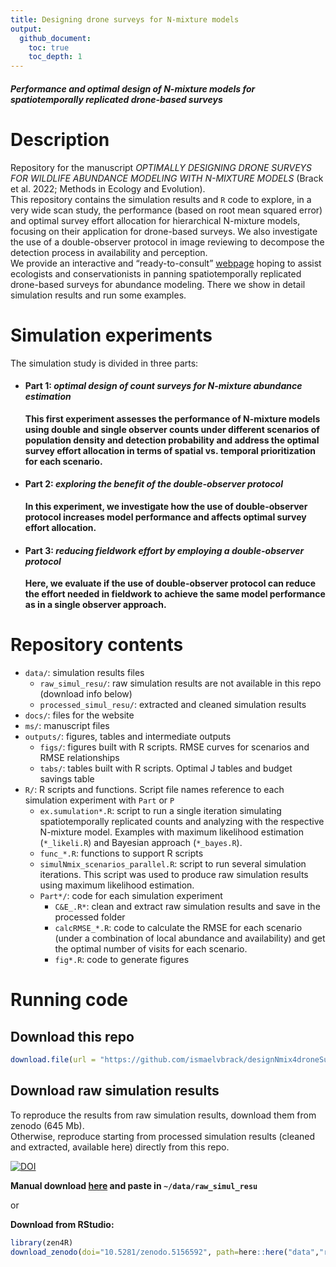 ```yaml
---
title: Designing drone surveys for N-mixture models
output: 
  github_document:
    toc: true
    toc_depth: 1
---
```


#### ***Performance and optimal design of N-mixture models for spatiotemporally replicated drone-based surveys***

# Description
Repository for the manuscript *OPTIMALLY DESIGNING DRONE SURVEYS FOR WILDLIFE ABUNDANCE MODELING WITH N-MIXTURE MODELS* (Brack et al. 2022; Methods in Ecology and Evolution).\
This repository contains the simulation results and `R` code to explore, in a very wide scan study, the performance (based on root mean squared error) and optimal survey effort allocation for hierarchical N-mixture models, focusing on their application for drone-based surveys. We also investigate the use of a double-observer protocol in image reviewing to decompose the detection process in availability and perception.\
We provide an interactive and "ready-to-consult" [webpage](https://ismaelvbrack.github.io/designNmix4droneSurveys) hoping to assist ecologists and conservationists in panning spatiotemporally replicated drone-based surveys for abundance modeling. There we show in detail simulation results and run some examples.

# Simulation experiments
The simulation study is divided in three parts:

- #### Part 1: *optimal design of count surveys for N-mixture abundance estimation*
**This first experiment assesses the performance of N-mixture models using double and single observer counts under different scenarios of population density and detection probability and address the optimal survey effort allocation in terms of spatial vs. temporal prioritization for each scenario.**\

- #### Part 2: *exploring the benefit of the double-observer protocol*
**In this experiment, we investigate how the use of double-observer protocol increases model performance and affects optimal survey effort allocation.**\

- #### Part 3: *reducing fieldwork effort by employing a double-observer protocol*
**Here, we evaluate if the use of double-observer protocol can reduce the effort needed in fieldwork to achieve the same model performance as in a single observer approach.**\


# Repository contents
- `data/`: simulation results files
  + `raw_simul_resu/`: raw simulation results are not available in this repo (download info below)
  + `processed_simul_resu/`: extracted and cleaned simulation results
- `docs/`: files for the website
- `ms/`: manuscript files
- `outputs/`: figures, tables and intermediate outputs
  + `figs/`: figures built with R scripts. RMSE curves for scenarios and RMSE relationships
  + `tabs/`: tables built with R scripts. Optimal J tables and budget savings table
- `R/`: R scripts and functions. Script file names reference to each simulation experiment with `Part` or `P` 
  + `ex.sumulation*.R`: script to run a single iteration simulating spatiotemporally replicated counts and analyzing with the respective N-mixture model. Examples with maximum likelihood estimation (`*_likeli.R`) and Bayesian approach (`*_bayes.R`). 
  + `func_*.R`: functions to support R scripts
  + `simulNmix_scenarios_parallel.R`: script to run several simulation iterations. This script was used to produce raw simulation results using maximum likelihood estimation.
  + `Part*/`: code for each simulation experiment
    - `C&E_.R*`: clean and extract raw simulation results and save in the processed folder
    - `calcRMSE_*.R`: code to calculate the RMSE for each scenario (under a combination of local abundance and availability) and get the optimal number of visits for each scenario.
    - `fig*.R`: code to generate figures
  

# Running code
## Download this repo
```r
download.file(url = "https://github.com/ismaelvbrack/designNmix4droneSurveys/archive/main.zip", destfile = "designNmix4droneSurveys.zip")

```

## Download raw simulation results
To reproduce the results from raw simulation results, download them from zenodo  (645 Mb).\
Otherwise, reproduce starting from processed simulation results (cleaned and extracted, available here) directly from this repo.

[![DOI](https://zenodo.org/badge/DOI/10.5281/zenodo.5156592.svg)](https://doi.org/10.5281/zenodo.5156592)

**Manual download [here](https://doi.org/10.5281/zenodo.5156592) and paste in `~/data/raw_simul_resu`**

or

**Download from RStudio:**
```r
library(zen4R)
download_zenodo(doi="10.5281/zenodo.5156592", path=here::here("data","raw_simul_resu"))
```

